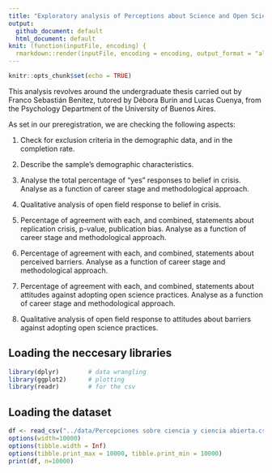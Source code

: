 ```yaml
---
title: "Exploratory analysis of Perceptions about Science and Open Science"
output:
  github_document: default
  html_document: default
knit: (function(inputFile, encoding) {
  rmarkdown::render(inputFile, encoding = encoding, output_format = "all") })
---
```


```r
knitr::opts_chunk$set(echo = TRUE)
```

This analysis revolves around the undergraduate thesis carried out by Franco Sebastián Benítez, tutored by Débora Burin and Lucas Cuenya, from the Psychology Department of the University of Buenos Aires.

As set in our preregistration, we are checking the following aspects:

1) Check for exclusion criteria in the demographic data, and in the completion rate.

2) Describe the sample’s demographic characteristics.

3) Analyse the total percentage of “yes” responses to belief in crisis. Analyse as a function of career stage and methodological approach.

4) Qualitative analysis of open field response to belief in crisis.

5) Percentage of agreement with each, and combined, statements about replication crisis, p-value, publication bias. Analyse as a function of career stage and methodological approach.

6) Percentage of agreement with each, and combined, statements about perceived barriers. Analyse as a function of career stage and methodological approach.

7) Percentage of agreement with each, and combined, statements about attitudes against adopting open science practices. Analyse as a function of career stage and methodological approach.

8) Qualitative analysis of open field response to attitudes about barriers against adopting open science practices.

## Loading the neccesary libraries
```r
library(dplyr)        # data wrangling
library(ggplot2)      # plotting
library(readr)        # for the csv
```

## Loading the dataset
```r
df <- read_csv("../data/Percepciones sobre ciencia y ciencia abierta.csv")
options(width=10000)
options(tibble.width = Inf)
options(tibble.print_max = 10000, tibble.print_min = 10000)
print(df, n=10000)
```

```r

```







